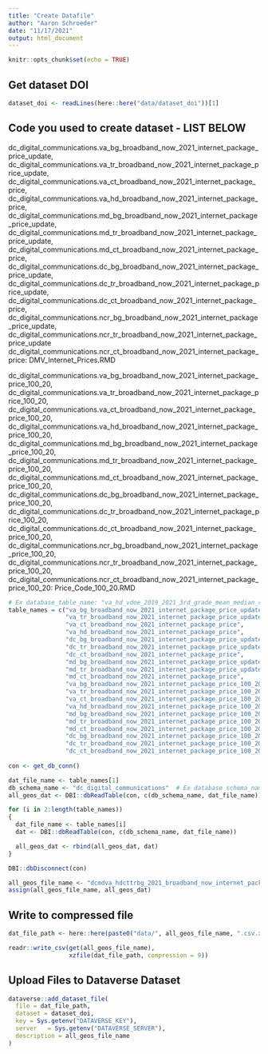 ```yaml
---
title: "Create Datafile"
author: "Aaron Schroeder"
date: "11/17/2021"
output: html_document
---
```


```r
knitr::opts_chunk$set(echo = TRUE)
```

## Get dataset DOI

```r
dataset_doi <- readLines(here::here("data/dataset_doi"))[1]
```

## Code you used to create dataset - LIST BELOW

dc_digital_communications.va_bg_broadband_now_2021_internet_package_price_update,
dc_digital_communications.va_tr_broadband_now_2021_internet_package_price_update,
dc_digital_communications.va_ct_broadband_now_2021_internet_package_price,
dc_digital_communications.va_hd_broadband_now_2021_internet_package_price,
dc_digital_communications.md_bg_broadband_now_2021_internet_package_price_update,
dc_digital_communications.md_tr_broadband_now_2021_internet_package_price_update,
dc_digital_communications.md_ct_broadband_now_2021_internet_package_price,
dc_digital_communications.dc_bg_broadband_now_2021_internet_package_price_update,
dc_digital_communications.dc_tr_broadband_now_2021_internet_package_price_update,
dc_digital_communications.dc_ct_broadband_now_2021_internet_package_price,
dc_digital_communications.ncr_bg_broadband_now_2021_internet_package_price_update,
dc_digital_communications.ncr_tr_broadband_now_2021_internet_package_price_update
dc_digital_communications.ncr_ct_broadband_now_2021_internet_package_price: DMV_Internet_Prices.RMD

dc_digital_communications.va_bg_broadband_now_2021_internet_package_price_100_20, dc_digital_communications.va_tr_broadband_now_2021_internet_package_price_100_20,
dc_digital_communications.va_ct_broadband_now_2021_internet_package_price_100_20,
dc_digital_communications.va_hd_broadband_now_2021_internet_package_price_100_20,
dc_digital_communications.md_bg_broadband_now_2021_internet_package_price_100_20, dc_digital_communications.md_tr_broadband_now_2021_internet_package_price_100_20,
dc_digital_communications.md_ct_broadband_now_2021_internet_package_price_100_20,
dc_digital_communications.dc_bg_broadband_now_2021_internet_package_price_100_20, dc_digital_communications.dc_tr_broadband_now_2021_internet_package_price_100_20,
dc_digital_communications.dc_ct_broadband_now_2021_internet_package_price_100_20,
dc_digital_communications.ncr_bg_broadband_now_2021_internet_package_price_100_20, dc_digital_communications.ncr_tr_broadband_now_2021_internet_package_price_100_20,
dc_digital_communications.ncr_ct_broadband_now_2021_internet_package_price_100_20: Price_Code_100_20.RMD


```r

# Ex database_table_name: "va_hd_vdoe_2019_2021_3rd_grade_mean_median_read_score"
table_names = c("va_bg_broadband_now_2021_internet_package_price_update",
                "va_tr_broadband_now_2021_internet_package_price_update",
                "va_ct_broadband_now_2021_internet_package_price",
                "va_hd_broadband_now_2021_internet_package_price",
                "dc_bg_broadband_now_2021_internet_package_price_update",
                "dc_tr_broadband_now_2021_internet_package_price_update",
                "dc_ct_broadband_now_2021_internet_package_price",
                "md_bg_broadband_now_2021_internet_package_price_update",
                "md_tr_broadband_now_2021_internet_package_price_update",
                "md_ct_broadband_now_2021_internet_package_price",
                "va_bg_broadband_now_2021_internet_package_price_100_20",
                "va_tr_broadband_now_2021_internet_package_price_100_20",
                "va_ct_broadband_now_2021_internet_package_price_100_20",
                "va_hd_broadband_now_2021_internet_package_price_100_20",
                "md_bg_broadband_now_2021_internet_package_price_100_20",
                "md_tr_broadband_now_2021_internet_package_price_100_20",
                "md_ct_broadband_now_2021_internet_package_price_100_20",
                "dc_bg_broadband_now_2021_internet_package_price_100_20",
                "dc_tr_broadband_now_2021_internet_package_price_100_20",
                "dc_ct_broadband_now_2021_internet_package_price_100_20")
    
con <- get_db_conn()

dat_file_name <- table_names[1]
db_schema_name <- "dc_digital_communications"  # Ex database schema_name: dc_education_training
all_geos_dat <- DBI::dbReadTable(con, c(db_schema_name, dat_file_name))  

for (i in 2:length(table_names))
{ 
  dat_file_name <- table_names[i]
  dat <- DBI::dbReadTable(con, c(db_schema_name, dat_file_name)) 

  all_geos_dat <- rbind(all_geos_dat, dat)  
}

DBI::dbDisconnect(con)

all_geos_file_name <- "dcmdva_hdcttrbg_2021_broadband_now_internet_package_price"  #Ex: "va_vdoe_2019_2021_3rd_grade_mean_median_read_score"
assign(all_geos_file_name, all_geos_dat)
```

## Write to compressed file

```r
dat_file_path <- here::here(paste0("data/", all_geos_file_name, ".csv.xz"))

readr::write_csv(get(all_geos_file_name),
                 xzfile(dat_file_path, compression = 9))
```

## Upload Files to Dataverse Dataset

```r
dataverse::add_dataset_file(
  file = dat_file_path,
  dataset = dataset_doi,
  key = Sys.getenv("DATAVERSE_KEY"),
  server   = Sys.getenv("DATAVERSE_SERVER"),
  description = all_geos_file_name
)
```
